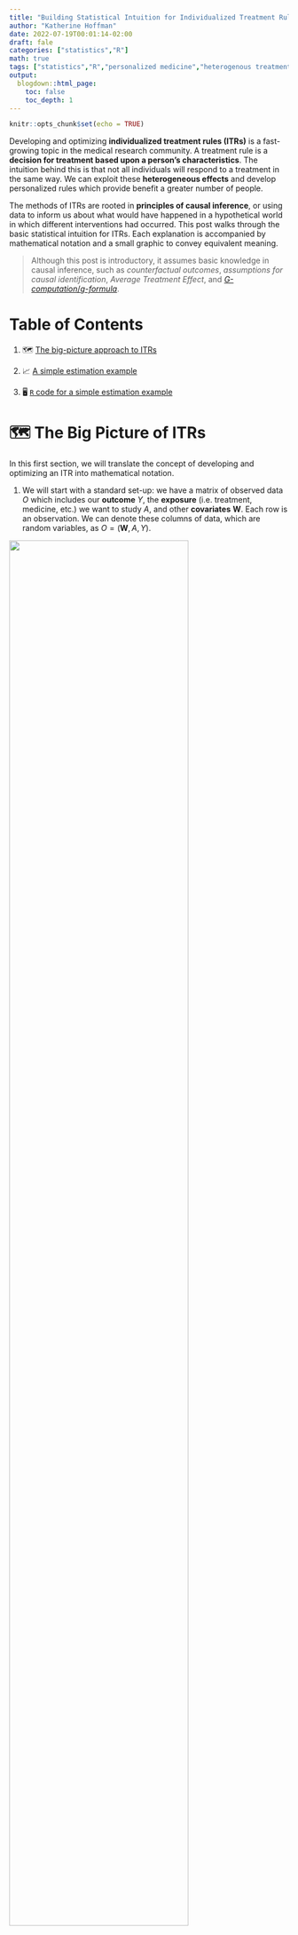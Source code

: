 ```yaml
---
title: "Building Statistical Intuition for Individualized Treatment Rules"
author: "Katherine Hoffman"
date: 2022-07-19T00:01:14-02:00
draft: fale
categories: ["statistics","R"]
math: true
tags: ["statistics","R","personalized medicine","heterogenous treatment effects"]
output:
  blogdown::html_page:
    toc: false
    toc_depth: 1
---
```



\usepackage{amsmath}
\DeclareMathOperator*{\argmax}{arg\,max}

```r
knitr::opts_chunk$set(echo = TRUE)
```

Developing and optimizing **individualized treatment rules (ITRs)** is a fast-growing topic in the medical research community. A treatment rule is a **decision for treatment based upon a person's characteristics**. The intuition behind this is that not all individuals will respond to a treatment in the same way. We can exploit these **heterogeneous effects** and develop personalized rules which provide benefit a greater number of people.

The methods of ITRs are rooted in **principles of causal inference**, or using data to inform us about what would have happened in a hypothetical world in which different interventions had occurred. This post walks through the basic statistical intuition for ITRs. Each explanation is accompanied by mathematical notation and a small graphic to convey equivalent meaning.

> Although this post is introductory, it assumes basic knowledge in causal inference, such as *counterfactual outcomes*, *assumptions for causal identification*, *Average Treatment Effect*, and [*G-computation*/*g-formula*](https://github.com/kathoffman/causal-inference-visual-guides/blob/master/visual-guides/G-Computation.pdf).

# Table of Contents

1. 🗺️ [The big-picture approach to ITRs](#the-big-picture-of-itrs)

2. 📈 [A simple estimation example](#estimating-the-itr)

3. 🖥️ [`R` code for a simple estimation example](#r-simulation)



# 🗺️ The Big Picture of ITRs

In this first section, we will translate the concept of developing and optimizing an ITR into mathematical notation.

1. We will start with a standard set-up: we have a matrix of observed data $O$ which includes our **outcome** $Y$, the **exposure** (i.e. treatment, medicine, etc.) we want to study $A$, and other **covariates** $\textbf{W}$. Each row is an observation. We can denote these columns of data, which are random variables, as $O = (\textbf{W}, A, Y)$.

![](/img/otr/data_structure.png){width=80%}

<!-- , and visualize it as the following data set. *Note that we are considering a binary exposure for simplicity.* -->

<!-- ![](/img/tmle/1_data_structure.png){width=80%} -->

2. Now, consider we create some function, $d$, which takes baseline confounders $\textbf{W}$ and outputs a treatment assignment $A$. We can write this mapping function, or **treatment rule**, in mathematical notation as:

<!-- <p style="margin-left: 40px"> -->

$$d: \textbf{W} \rightarrow A$$
This is equivalent to a function you could write in R or Python which takes a matrix `W` and outputs a vector of treatment assignments `A`, which may or may not be the same treatment assignment as what each observation actually received.

![](/img/otr/input_output.png){width=80%}

<!-- <p style="margin-left: 40px">An example in `R` code could be this:</p>  -->

<!-- <p style="margin-left: 40px"> -->
<!-- ```{r} -->
<!-- d <- function(W){ -->
<!--   # assigned treatment A is a vector of length nrow(W) and depends on values of W -->
<!--   # for example, the treatment rule could be if W1 is greater than 5, treat, otherwise, don't treat -->
<!--   A <- ifelse(W[[1]] > 5, 1, 0) -->
<!--   return(A) -->
<!-- } -->
<!-- ``` -->
<!-- </p>  -->

3. We can then think about the **counterfactual outcome**^[Recall that a counterfactual describes a hypothetical world where a unit received a certain intervention or treatment, which might be different from the treatment they actually received] for each row, or observation, under the treatment rule $d$. In other words, we ask, *"what would have happened in a hypothetical world where the treatment rule $d$ was applied?"*

Let's denote this vector of counterfactual outcomes as $Y(d)$.

![](/img/otr/Y_d.png){width=100%}

4. The optimal ITR will **maximize the expected counterfactual outcome**, or $\mathrm{E}[Y(d)]$, across the entire population. We can write that using $\argmax$, which means we want to know which argument will return the highest value of a function. In this use-case, we want to know what treatment rule $d$ returns the highest expected value of the counterfactual outcome, $\mathrm{E}[Y(d)]$.

$$\argmax_d \mathrm{E}[Y(d)]$$

![](/img/otr/argmax.png){width=70%}


5. We can call whatever function $d$, or $d(\textbf{W})$, that maximizes this expected counterfactual outcome for the population $d^*$. **This $d^*$ is our optimal ITR.**

![](/img/otr/d_star.png){width=50%}


# 📈 Estimating the ITR

There are many ways to estimate $d^*$. One of the most common ways begins by estimating the **Conditional Average Treatment Effect (CATE)**.

You have probably heard of the Average Treatment Effect (ATE), which is the mean difference in outcomes in a world in which every unit receives the exposure compared to a world in which no unit receives the exposure. In potential outcomes notation, $ATE = \mathrm{E}[Y^1-Y^0]$. The CATE is the same formula and description, but within covariate strata $W$.

$$CATE = \mathrm{E}[Y^1-Y^0|\textbf{W}]$$

Under standard causal assumptions^[This post is focused on estimation and therefore does not detail the requirements for causal identification, but here I refer to the assumptions of consistency, exchangeability, and positivity.], the CATE for a binary exposure is identifiable under the following formula:

$$\mathrm{CATE}(W) = \mathrm{E}[Y|A=1, \textbf{W}] - \mathrm{E}[Y|A=0, \textbf{W}]$$
<!-- Compare this to the ATE after identification to clearly see the formula for CATE is the same, minus the outer expectation: -->

<!-- $$\mathrm{ATE}(W) = \mathrm{E}[\mathrm{E}[Y|A=1, W] - \mathrm{E}[Y|A=0, W]]$$ -->



We could estimate the CATE using **G-computation**^[If you'd like a review on G-computation, check out this [**visual guide**](https://github.com/kathoffman/causal-inference-visual-guides/blob/master/visual-guides/G-Computation.pdf).]:

1. Fit a regression for $\mathrm{E}[Y|A,\textbf{W}]$.

![](/img/tmle/2_outcome_fit.png){width=70%}

2. Use the model fit from Step 1 to obtain predicted estimates for $Y$. Use two different datasets: one where all observations are changed to have $A=1$, and one where all observations are changed to have $A=0$.

$$\hat{E}[Y|A=1, \textbf{W}]$$

![](/img/tmle/4_Q1.png){width=80%}

$$\hat{E}[Y|A=0, \textbf{W}]$$

![](/img/tmle/5_Q1.png){width=80%}

3. Compute the difference of the quantities from Step 2.

$$\widehat{CATE} = \hat{E}[Y|A=1, \textbf{W}] - \hat{E}[Y|A=0, \textbf{W}]$$

![](/img/otr/cate.png){width=32%}

Now, we could say our optimal ITR is to **give treatment if the value of $CATE$ for that person is positive**, indicating a positive effect of treatment on the outcome $Y$. Likewise, if the value is negative or 0, indicating a negative or neutral effect on the outcome $Y$, that unit would not receive treatment under the ITR.

\usepackage{bbm}

$$ITR = \mathbb{1}{ \{CATE > 0} \}$$

![](/img/otr/cate_assign_legend.png){width=50%}


# 🖥️ `R` simulation

Let's take a look an `R` simulation for the simple estimation of the $d^*$ we just described. We can first simulate data of `n` = 500 rows, where we have only one confounder `W`, a binary treatment `A` which depends on `W`, and an outcome `Y` which is continuous and depends on `W` and `A`.

```r
n <- 500
W <- runif(n, 1, 99)
A <- rbinom(n, 1, prob = abs(W/100))
Y <- rnorm(n, 10) + rnorm(n, 2*A) + rnorm(n, 50*W) - rnorm(n, .1*A*W)
df <- data.frame(W, A, Y)
```

We'll run a regression for a saturated linear regression model of $\mathrm{E}[Y|A,\textbf{W}]$, then obtain predictions on datasets where `A` is changed to `1` and `0` for all rows. We can then compute the CATE as the difference between these predictions.

```r
fit <- glm(Y~A*W)
E_Y1 <- predict(fit, newdata = data.frame(A = 1, W))
E_Y0 <- predict(fit, newdata = data.frame(A = 0, W))
CATE <- E_Y1 - E_Y0
```

Finally, our optimal treatment rule will be to treat any unit with `CATE > 1`. If we plot the distribution of CATE in intervals of length 1, we can visually see there is benefit for about 1/4 of units in our simulated population.

```r
library(tidyverse)

data.frame(CATE) |>
  mutate(d_star = ifelse(CATE > 0, "Treat", "Do not treat")) |>
  ggplot(aes(CATE,fill=d_star)) +
  geom_bar() +
  scale_x_binned() +
  theme_bw() +
  scale_fill_manual(values = c("#f2696f","#4984b0")) +
  labs(x="CATE", y = "Count", fill = "Treatment Rule", title="Distribution of CATE")
```


# Improving estimation of $d^*$

There are many other ways to estimate the $CATE$ with improved statistical properties, e.g. **double robustness**. We could also estimate $d^*$ directly instead of first estimating the $CATE$.

We can extend either of these ideas to longitudinal settings, studies with clustering, etc. I've listed some of the resources I've used to learn about optimizing ITRs below. As always, I welcome feedback and/or suggestions of additional resources I can include.

***

# Further reading

These concepts are introductory, so any paper on "optimal treatment rules", "individualized treatment rules", or "heterogeneous treatment effects" should review the ideas discussed here in their introductions.

- This [Wang et al. paper](https://www.bios.unc.edu/~dzeng/Pub/EHROLearning1.pdf) offers a clear mathematical introduction on ITRs.

- [Brady Neal's causal course Youtube series](https://www.youtube.com/watch?v=-0-RYxQ0zqM) (Chapter 6.2) discusses Conditional Outcome Modeling (what the CATE estimator falls under) over a 10 minute video.

- This [Angus and Chang *JAMA* Statistics and Research Methods paper](https://jamanetwork.com/journals/jama/fullarticle/2787131) gives an overview of a few ways to compute heterogeneous treatment effects for individualized treatment rules.

- Lately I've been interested in [this recent methods paper](https://arxiv.org/pdf/2004.14497.pdf) by Edward Kennedy. It discusses a way to evaluate the CATE using doubly robust estimation, and gives several other foundational papers in the introduction.

- [This `R` blog post](https://egap.org/resource/10-things-to-know-about-heterogeneous-treatment-effects/) about heterogeneous treatment effects also may be useful for thinking through these issues with real data.

I'll continue to add resources to this list as I discover them. Please reach out if you have recommendations of papers or tutorials (yours or others!) to add to this list.

***

## Acknowledgments

Thanks to my colleague [Iván Díaz](https://twitter.com/ildiazm) for explaining individualized treatment rules to me in this way, and for reviewing this post.

